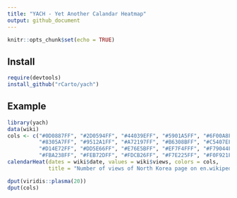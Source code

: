 ```yaml
---
title: "YACH - Yet Another Calandar Heatmap"
output: github_document
---
```


```r
knitr::opts_chunk$set(echo = TRUE)
```


## Install

```r
require(devtools)
install_github("rCarto/yach")
```

## Example

```r
library(yach)
data(wiki)
cols <- c("#0D0887FF", "#2D0594FF", "#44039EFF", "#5901A5FF", "#6F00A8FF", 
          "#8305A7FF", "#9512A1FF", "#A72197FF", "#B6308BFF", "#C5407EFF", 
          "#D14E72FF", "#DD5E66FF", "#E76E5BFF", "#EF7F4FFF", "#F79044FF", 
          "#FBA238FF", "#FEB72DFF", "#FDCB26FF", "#F7E225FF", "#F0F921FF")
calendarHeat(dates = wiki$date, values = wiki$views, colors = cols, 
             title = "Number of views of North Korea page on en.wikipedia in 2017")

dput(viridis::plasma(20))
dput(cols)
```

